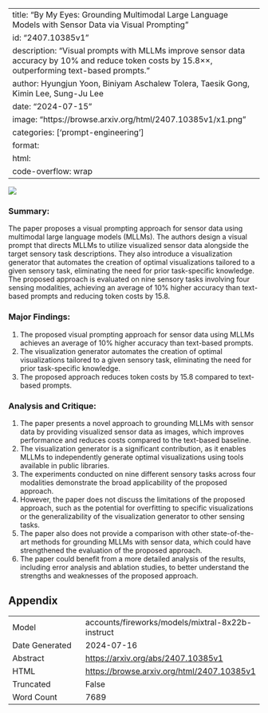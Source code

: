 
---
title: "By My Eyes: Grounding Multimodal Large Language Models with Sensor Data via Visual Prompting"
id: "2407.10385v1"
description: "Visual prompts with MLLMs improve sensor data accuracy by 10% and reduce token costs by 15.8×\times×, outperforming text-based prompts."
author: Hyungjun Yoon, Biniyam Aschalew Tolera, Taesik Gong, Kimin Lee, Sung-Ju Lee
date: "2024-07-15"
image: "https://browse.arxiv.org/html/2407.10385v1/x1.png"
categories: ['prompt-engineering']
format:
  html:
    code-overflow: wrap
---

![](https://browse.arxiv.org/html/2407.10385v1/x1.png)

### Summary:

The paper proposes a visual prompting approach for sensor data using multimodal large language models (MLLMs). The authors design a visual prompt that directs MLLMs to utilize visualized sensor data alongside the target sensory task descriptions. They also introduce a visualization generator that automates the creation of optimal visualizations tailored to a given sensory task, eliminating the need for prior task-specific knowledge. The proposed approach is evaluated on nine sensory tasks involving four sensing modalities, achieving an average of 10% higher accuracy than text-based prompts and reducing token costs by 15.8.

### Major Findings:

1. The proposed visual prompting approach for sensor data using MLLMs achieves an average of 10% higher accuracy than text-based prompts.
2. The visualization generator automates the creation of optimal visualizations tailored to a given sensory task, eliminating the need for prior task-specific knowledge.
3. The proposed approach reduces token costs by 15.8 compared to text-based prompts.

### Analysis and Critique:

1. The paper presents a novel approach to grounding MLLMs with sensor data by providing visualized sensor data as images, which improves performance and reduces costs compared to the text-based baseline.
2. The visualization generator is a significant contribution, as it enables MLLMs to independently generate optimal visualizations using tools available in public libraries.
3. The experiments conducted on nine different sensory tasks across four modalities demonstrate the broad applicability of the proposed approach.
4. However, the paper does not discuss the limitations of the proposed approach, such as the potential for overfitting to specific visualizations or the generalizability of the visualization generator to other sensing tasks.
5. The paper also does not provide a comparison with other state-of-the-art methods for grounding MLLMs with sensor data, which could have strengthened the evaluation of the proposed approach.
6. The paper could benefit from a more detailed analysis of the results, including error analysis and ablation studies, to better understand the strengths and weaknesses of the proposed approach.

## Appendix

|          |          |
|----------|----------|
| Model     | accounts/fireworks/models/mixtral-8x22b-instruct       |
| Date Generated     | 2024-07-16       |
| Abstract | [https://arxiv.org/abs/2407.10385v1](https://arxiv.org/abs/2407.10385v1)        |
| HTML     | [https://browse.arxiv.org/html/2407.10385v1](https://browse.arxiv.org/html/2407.10385v1)       |
| Truncated       | False       |
| Word Count       | 7689       |